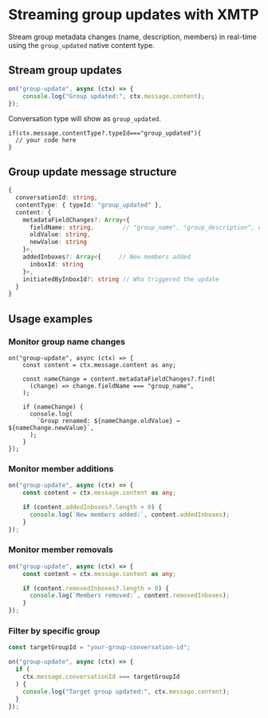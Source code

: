 # Streaming group updates with XMTP


Stream group metadata changes (name, description, members) in real-time using the `group_updated` native content type.


## Stream group updates

```typescript
on("group-update", async (ctx) => {
    console.log("Group updated:", ctx.message.content);
});
```

Conversation type will show as `group_updated`.

```tsx
if(ctx.message.contentType?.typeId==="group_updated"){
  // your code here
}
```

## Group update message structure

```typescript
{
  conversationId: string,
  contentType: { typeId: "group_updated" },
  content: {
    metadataFieldChanges?: Array<{
      fieldName: string,        // "group_name", "group_description", etc.
      oldValue: string,
      newValue: string
    }>,
    addedInboxes?: Array<{     // New members added
      inboxId: string
    }>,
    initiatedByInboxId?: string // Who triggered the update
  }
}
```

## Usage examples

### Monitor group name changes

```tsx
on("group-update", async (ctx) => {
    const content = ctx.message.content as any;

    const nameChange = content.metadataFieldChanges?.find(
      (change) => change.fieldName === "group_name",
    );

    if (nameChange) {
      console.log(
        `Group renamed: ${nameChange.oldValue} → ${nameChange.newValue}`,
      );
    }
});
```

### Monitor member additions

```typescript
on("group-update", async (ctx) => {
    const content = ctx.message.content as any;

    if (content.addedInboxes?.length > 0) {
      console.log(`New members added:`, content.addedInboxes);
    }
});
```

### Monitor member removals

```typescript
on("group-update", async (ctx) => {
    const content = ctx.message.content as any;

    if (content.removedInboxes?.length > 0) {
      console.log(`Members removed:`, content.removedInboxes);
    }
});
```

### Filter by specific group

```typescript
const targetGroupId = "your-group-conversation-id";

on("group-update", async (ctx) => {
  if (
    ctx.message.conversationId === targetGroupId
  ) {
    console.log("Target group updated:", ctx.message.content);
  }
}); 
```

